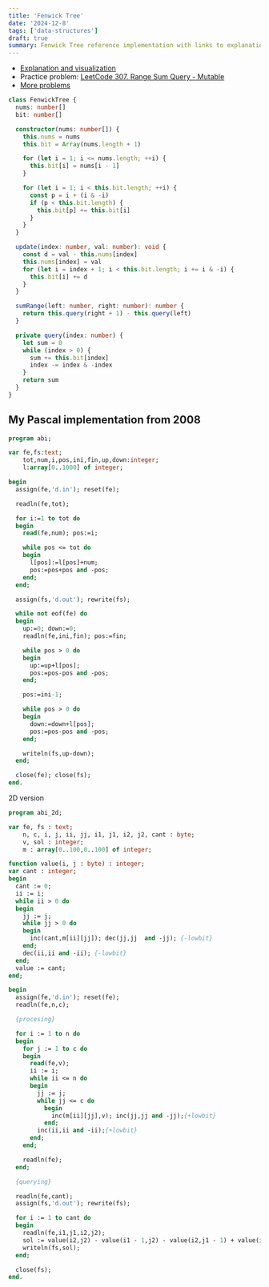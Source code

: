 ```yaml
---
title: 'Fenwick Tree'
date: '2024-12-8'
tags: ['data-structures']
draft: true
summary: Fenwick Tree reference implementation with links to explanation and practice problems.
---
```


- [Explanation and visualization](https://www.youtube.com/watch?v=uSFzHCZ4E-8)
- Practice problem: [LeetCode 307. Range Sum Query - Mutable](https://leetcode.com/problems/range-sum-query-mutable/)
- [More problems](https://leetcode.com/problemset/algorithms/?topicSlugs=binary-indexed-tree&page=1)

```typescript
class FenwickTree {
  nums: number[]
  bit: number[]

  constructor(nums: number[]) {
    this.nums = nums
    this.bit = Array(nums.length + 1)

    for (let i = 1; i <= nums.length; ++i) {
      this.bit[i] = nums[i - 1]
    }

    for (let i = 1; i < this.bit.length; ++i) {
      const p = i + (i & -i)
      if (p < this.bit.length) {
        this.bit[p] += this.bit[i]
      }
    }
  }

  update(index: number, val: number): void {
    const d = val - this.nums[index]
    this.nums[index] = val
    for (let i = index + 1; i < this.bit.length; i += i & -i) {
      this.bit[i] += d
    }
  }

  sumRange(left: number, right: number): number {
    return this.query(right + 1) - this.query(left)
  }

  private query(index: number) {
    let sum = 0
    while (index > 0) {
      sum += this.bit[index]
      index -= index & -index
    }
    return sum
  }
}
```

## My Pascal implementation from 2008

```pascal
program abi;

var fe,fs:text;
    tot,num,i,pos,ini,fin,up,down:integer;
    l:array[0..1000] of integer;

begin
  assign(fe,'d.in'); reset(fe);

  readln(fe,tot);

  for i:=1 to tot do
  begin
    read(fe,num); pos:=i;

    while pos <= tot do
    begin
      l[pos]:=l[pos]+num;
      pos:=pos+pos and -pos;
    end;
  end;

  assign(fs,'d.out'); rewrite(fs);

  while not eof(fe) do
  begin
    up:=0; down:=0;
    readln(fe,ini,fin); pos:=fin;

    while pos > 0 do
    begin
      up:=up+l[pos];
      pos:=pos-pos and -pos;
    end;

    pos:=ini-1;

    while pos > 0 do
    begin
      down:=down+l[pos];
      pos:=pos-pos and -pos;
    end;

    writeln(fs,up-down);
  end;

  close(fe); close(fs);
end.
```

2D version

```pascal
program abi_2d;

var fe, fs : text;
    n, c, i, j, ii, jj, i1, j1, i2, j2, cant : byte;
    v, sol : integer;
    m : array[0..100,0..100] of integer;

function value(i, j : byte) : integer;
var cant : integer;
begin
  cant := 0;
  ii := i;
  while ii > 0 do
  begin
    jj := j;
    while jj > 0 do
    begin
      inc(cant,m[ii][jj]); dec(jj,jj  and -jj); {-lowbit}
    end;
    dec(ii,ii and -ii); {-lowbit}
  end;
  value := cant;
end;

begin
  assign(fe,'d.in'); reset(fe);
  readln(fe,n,c);

  {procesing}

  for i := 1 to n do
  begin
    for j := 1 to c do
    begin
      read(fe,v);
      ii := i;
      while ii <= n do
      begin
        jj := j;
        while jj <= c do
	      begin
	        inc(m[ii][jj],v); inc(jj,jj and -jj);{+lowbit}
	      end;
        inc(ii,ii and -ii);{+lowbit}
      end;
    end;

    readln(fe);
  end;

  {querying}

  readln(fe,cant);
  assign(fs,'d.out'); rewrite(fs);

  for i := 1 to cant do
  begin
    readln(fe,i1,j1,i2,j2);
    sol := value(i2,j2) - value(i1 - 1,j2) - value(i2,j1 - 1) + value(i1-1,j1-1);
    writeln(fs,sol);
  end;

  close(fs);
end.
```
